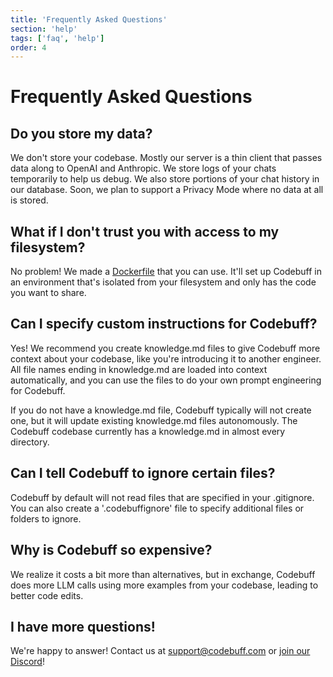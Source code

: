 ```yaml
---
title: 'Frequently Asked Questions'
section: 'help'
tags: ['faq', 'help']
order: 4
---
```


# Frequently Asked Questions

## Do you store my data?

We don't store your codebase. Mostly our server is a thin client that passes data along to OpenAI and Anthropic. We store logs of your chats temporarily to help us debug. We also store portions of your chat history in our database. Soon, we plan to support a Privacy Mode where no data at all is stored.

## What if I don't trust you with access to my filesystem?

No problem! We made a [Dockerfile](https://github.com/CodebuffAI/codebuff-docker) that you can use. It'll set up Codebuff in an environment that's isolated from your filesystem and only has the code you want to share.

## Can I specify custom instructions for Codebuff?

Yes! We recommend you create knowledge.md files to give Codebuff more context about your codebase, like you're introducing it to another engineer. All file names ending in knowledge.md are loaded into context automatically, and you can use the files to do your own prompt engineering for Codebuff.

If you do not have a knowledge.md file, Codebuff typically will not create one, but it will update existing knowledge.md files autonomously. The Codebuff codebase currently has a knowledge.md in almost every directory.

## Can I tell Codebuff to ignore certain files?

Codebuff by default will not read files that are specified in your .gitignore. You can also create a '.codebuffignore' file to specify additional files or folders to ignore.

## Why is Codebuff so expensive?

We realize it costs a bit more than alternatives, but in exchange, Codebuff does more LLM calls using more examples from your codebase, leading to better code edits.

## I have more questions!

We're happy to answer! Contact us at [support@codebuff.com](mailto:support@codebuff.com) or [join our Discord](https://discord.gg/mcWTGjgTj3)!
